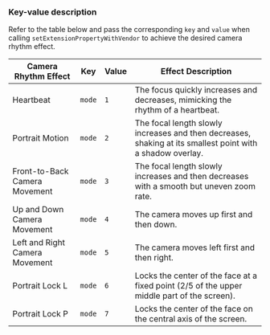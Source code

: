 
### Key-value description

Refer to the table below and pass the corresponding `key` and `value` when calling `setExtensionPropertyWithVendor` to achieve the desired camera rhythm effect.

| Camera Rhythm Effect      | Key    | Value | Effect Description                                                                                   |
| ------------------------- | ------ | ----- | ---------------------------------------------------------------------------------------------------- |
| Heartbeat                 | `mode` | `1`   | The focus quickly increases and decreases, mimicking the rhythm of a heartbeat.                      |
| Portrait Motion           | `mode` | `2`   | The focal length slowly increases and then decreases, shaking at its smallest point with a shadow overlay. |
| Front-to-Back Camera Movement | `mode` | `3`   | The focal length slowly increases and then decreases with a smooth but uneven zoom rate.             |
| Up and Down Camera Movement   | `mode` | `4`   | The camera moves up first and then down.                                                             |
| Left and Right Camera Movement | `mode` | `5`   | The camera moves left first and then right.                                                          |
| Portrait Lock L           | `mode` | `6`   | Locks the center of the face at a fixed point (2/5 of the upper middle part of the screen).          |
| Portrait Lock P           | `mode` | `7`   | Locks the center of the face on the central axis of the screen.                                      |
